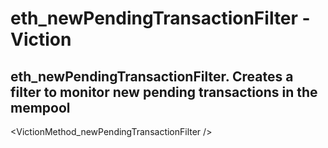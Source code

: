 # eth_newPendingTransactionFilter - Viction

## eth_newPendingTransactionFilter. Creates a filter to monitor new pending transactions in the mempool


<VictionMethod_newPendingTransactionFilter />
